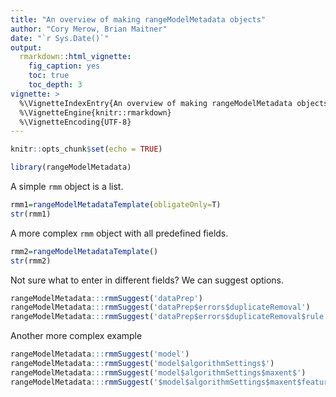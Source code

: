 ```yaml
---
title: "An overview of making rangeModelMetadata objects"
author: "Cory Merow, Brian Maitner"
date: "`r Sys.Date()`"
output: 
  rmarkdown::html_vignette:
    fig_caption: yes
    toc: true
    toc_depth: 3
vignette: >
  %\VignetteIndexEntry{An overview of making rangeModelMetadata objects}
  %\VignetteEngine{knitr::rmarkdown}
  %\VignetteEncoding{UTF-8}
---
```


```r
knitr::opts_chunk$set(echo = TRUE)
```

```r
library(rangeModelMetadata)
```

A simple `rmm` object is a list.
```r
rmm1=rangeModelMetadataTemplate(obligateOnly=T)
str(rmm1)
```

A more complex `rmm` object with all predefined fields.
```r
rmm2=rangeModelMetadataTemplate()
str(rmm2)
```

Not sure what to enter in different fields? We can suggest options.

```r
rangeModelMetadata:::rmmSuggest('dataPrep')
rangeModelMetadata:::rmmSuggest('dataPrep$errors$duplicateRemoval')
rangeModelMetadata:::rmmSuggest('dataPrep$errors$duplicateRemoval$rule')
```

Another more complex example

```r
rangeModelMetadata:::rmmSuggest('model')
rangeModelMetadata:::rmmSuggest('model$algorithmSettings$')
rangeModelMetadata:::rmmSuggest('model$algorithmSettings$maxent$')
rangeModelMetadata:::rmmSuggest('$model$algorithmSettings$maxent$featureSet')
```

